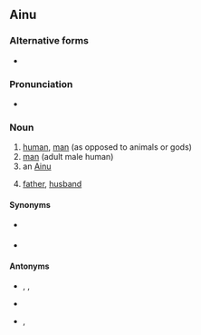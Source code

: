 {{also|Aynu}}
==Ainu==

===Alternative forms===
* {{l|ain|ainu}}

===Pronunciation===
* {{IPA|ain|[ʔájꜜnù]}}

===Noun===
{{ain-noun|l|アィヌ}}

# [[human]], [[man]] (as opposed to animals or gods)
# [[man]] (adult male human)
# an [[Ainu]]
# {{lb|ain|with possessives}} [[father]], [[husband]]
#: {{ux|ain|[[ク]][[コロ]] '''アイヌ'''。|tr=Ku=koro '''ainu'''.|t=My '''father'''.|inline=0}}

====Synonyms====
* {{sense|father}} {{l|ain|mici}}
* {{sense|husband}} {{l|ain|nispa}}

====Antonyms====
* {{sense|adult male human}} {{l|ain|menoko}}, {{l|ain|mat}}, {{l|ain|siwentep}}
* {{sense|father}} {{l|ain|hapo}}
* {{sense|husband}} {{l|ain|maci}}, {{l|ain|mat}}